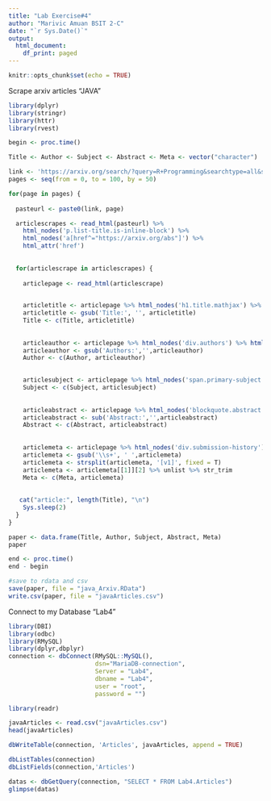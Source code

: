 ```yaml
---
title: "Lab Exercise#4"
author: "Marivic Amuan BSIT 2-C"
date: "`r Sys.Date()`"
output:
  html_document:
    df_print: paged
---
```


```r
knitr::opts_chunk$set(echo = TRUE)
```
Scrape arxiv articles "JAVA"
```r
library(dplyr)
library(stringr)
library(httr)
library(rvest)

begin <- proc.time()

Title <- Author <- Subject <- Abstract <- Meta <- vector("character")

link <- 'https://arxiv.org/search/?query=R+Programming&searchtype=all&source=header'
pages <- seq(from = 0, to = 100, by = 50)

for(page in pages) {
  
  pasteurl <- paste0(link, page)

  articlescrapes <- read_html(pasteurl) %>% 
    html_nodes('p.list-title.is-inline-block') %>% 
    html_nodes('a[href^="https://arxiv.org/abs"]') %>% 
    html_attr('href')
  
  
  for(articlescrape in articlescrapes) {
  
    articlepage <- read_html(articlescrape)

    
    articletitle <- articlepage %>% html_nodes('h1.title.mathjax') %>% html_text(TRUE)
    articletitle <- gsub('Title:', '', articletitle)
    Title <- c(Title, articletitle)
    
    
    articleauthor <- articlepage %>% html_nodes('div.authors') %>% html_text(TRUE)
    articleauthor <- gsub('Authors:','',articleauthor)
    Author <- c(Author, articleauthor)
    

    articlesubject <- articlepage %>% html_nodes('span.primary-subject') %>% html_text(TRUE)
    Subject <- c(Subject, articlesubject)
    
  
    articleabstract <- articlepage %>% html_nodes('blockquote.abstract.mathjax') %>% html_text(TRUE)
    articleabstract <- sub('Abstract:','',articleabstract)
    Abstract <- c(Abstract, articleabstract)
    
  
    articlemeta <- articlepage %>% html_nodes('div.submission-history') %>% html_text(TRUE)
    articlemeta <- gsub('\\s+', ' ',articlemeta)
    articlemeta <- strsplit(articlemeta, '[v1]', fixed = T)
    articlemeta <- articlemeta[[1]][2] %>% unlist %>% str_trim
    Meta <- c(Meta, articlemeta)
    
    
   cat("article:", length(Title), "\n")
    Sys.sleep(2)
  }
}

paper <- data.frame(Title, Author, Subject, Abstract, Meta)
paper

end <- proc.time()
end - begin
```

```r
#save to rdata and csv
save(paper, file = "java_Arxiv.RData")
write.csv(paper, file = "javaArticles.csv")

```


Connect to my Database "Lab4"
```r
library(DBI)
library(odbc)
library(RMySQL)
library(dplyr,dbplyr)
connection <- dbConnect(RMySQL::MySQL(),
                        dsn="MariaDB-connection",
                        Server = "Lab4",
                        dbname = "Lab4", 
                        user = "root", 
                        password = "") 
```

```r
library(readr)

javaArticles <- read.csv("javaArticles.csv")
head(javaArticles)

```

```r
dbWriteTable(connection, 'Articles', javaArticles, append = TRUE)
```

```r
dbListTables(connection)
dbListFields(connection,'Articles')
```

```r
datas <- dbGetQuery(connection, "SELECT * FROM Lab4.Articles") 
glimpse(datas)
```

